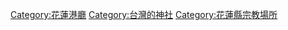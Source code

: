[[Category:花蓮港廳|Category:花蓮港廳]]
[[Category:台灣的神社|Category:台灣的神社]]
[[Category:花蓮縣宗教場所|Category:花蓮縣宗教場所]]